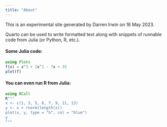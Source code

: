 ```yaml
---
title: "About"
---
```


This is an experimental site generated by Darren Irwin on 16 May 2023.


Quarto can be used to write formatted text along with snippets of runnable code from Julia (or Python, R, etc.). 

#### Some Julia code:

```julia
using Plots
f(x) = x^3 + 2x^2 - 7x + 35
plot(f)
```

#### You can even run R from Julia:

```julia
using RCall
R"""
x <- c(1, 3, 5, 6, 7, 9, 11, 13)
y <- x + rnorm(length(x))
plot(x, y, type = "b", col = "blue")
y
"""
```
